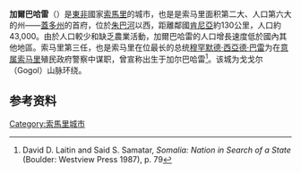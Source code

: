 {{Infobox settlement
|official_name          = 加爾巴哈雷
|other_name             =
|native_name            = ''Garbaaharey''
|nickname               = 
|settlement_type        = <!--For Town or Village (Leave blank for the default City)-->
|motto                  =
|image_skyline          =  
|imagesize              = 300px
|image_caption          = 
|image_flag             = 
|flag_size              =
|image_seal             = 
|seal_size              =
|image_shield           = 
|shield_size            =
|image_blank_emblem     = 
|blank_emblem_type      =
|blank_emblem_size      =
|image_map              = 
|mapsize                = 
|map_caption            = 
|image_map1             = 
|mapsize1               = 
|map_caption1           = 
|image_dot_map          =
|dot_mapsize            =
|dot_map_caption        =
|dot_x =  |dot_y =
|pushpin_map            = Somalia <!-- the name of a location map as per http://en.wikipedia.org/wiki/Template:Location_map -->
|pushpin_mapsize        =300
|pushpin_label_position =bottom
|pushpin_map_caption    =
<!-- Location ------------------>
|coordinates_region     = SO
|subdivision_type       = [[世界政區索引|國家]]
|subdivision_name       = {{flag|Somalia}}
|subdivision_type1       = [[索馬利亞行政區劃|州]]
|subdivision_name1       = [[蓋多州|蓋多州]]
|subdivision_type2       = [[索馬利亞行政區劃|區]]
|subdivision_name2       = [[加爾巴哈雷區|加爾巴哈雷區]]
|subdivision_type3      = 
|subdivision_name3      = 
|subdivision_type4      = 
|subdivision_name4      =
<!-- Politics ----------------->
|government_footnotes   =
|government_type        =
|leader_title           =
|leader_name            =
|leader_title1          =  <!-- for places with, say, both a mayor and a city manager -->
|leader_name1           =
|leader_title2          =
|leader_name2           =
|leader_title3          =
|leader_name3           =
|leader_title4          =
|leader_name4           =
|established_title      =  <!-- Settled -->
|established_date       = 
|established_title2     =  <!-- Incorporated (town) -->
|established_date2      = 
|established_title3     =  <!-- Incorporated (city) -->
|established_date3      =
<!-- Area    --------------------->
|area_magnitude         = 
|unit_pref                =Imperial <!--Enter: Imperial, if Imperial (metric) is desired-->
|area_footnotes           =
|area_total_km2           = 
|area_land_km2            = <!--See table @ Template:Infobox Settlement for details on automatic unit conversion-->
|area_water_km2           =
|area_total_sq_mi         =
|area_land_sq_mi          =
|area_water_sq_mi         =
|area_water_percent       =
|area_urban_km2           =
|area_urban_sq_mi         =
|area_metro_km2           =
|area_metro_sq_mi         =
|area_blank1_title        =
|area_blank1_km2          =
|area_blank1_sq_mi        =
<!-- Population   ----------------------->
|population_as_of               =
|population_footnotes           =
|population_note                =
|population_total               =43,000
|population_density_km2         =
|population_density_sq_mi       =
|population_metro               =
|population_density_metro_km2   =
|population_density_metro_sq_mi =
|population_urban               =
|population_density_urban_km2   =
|population_density_urban_sq_mi =
|population_blank1_title        =
|population_blank1              =
|population_blank2_title        =
|population_blank2              =
|population_density_blank1_km2 =   
|population_density_blank1_sq_mi =
|latd=3|latm=21|lats=|latNS=N
|longd=42|longm=16|longs=|longEW=E
<!-- General information  --------------->
|timezone               =[[東非時間|東非時間]]
|utc_offset             = +3
|timezone_DST           = 
|utc_offset_DST         = 
|elevation_footnotes    =  <!--for references: use <ref> </ref> tags-->
|elevation_m            = 
|elevation_ft           =
<!-- Area/postal codes & others -------->
|postal_code_type       =  <!-- enter ZIP code, Postcode, Post code, Postal code... -->
|postal_code            =
|area_code              =
|blank_name             =
|blank_info             =
|blank1_name            =
|blank1_info            =
|website                = 
|footnotes              = 
}}

'''加爾巴哈雷'''（{{lang-so|'''Garbaaharey'''}}）是[[東非|東非]]國家[[索馬里|索馬里]]的城市，也是是索马里面积第二大、人口第六大的州——[[蓋多州|蓋多州]]的首府，位於[[朱巴河|朱巴河]]以西，距離鄰國[[肯尼亞|肯尼亞]]約130公里，人口約43,000。由於人口較少和缺乏農業活動，加爾巴哈雷的人口增長速度低於國內其他地區。索马里第三任，也是索马里在位最长的总统[[穆罕默德·西亞德·巴雷|穆罕默德·西亞德·巴雷]]为在[[意属索马里|意属索马里]]殖民政府警察中谋职，曾宣称出生于加尔巴哈雷<ref>David D. Laitin and Said S. Samatar, ''Somalia: Nation in Search of a State'' (Boulder: Westview Press 1987), p. 79</ref>。该城为戈戈尔（Gogol）山脉环绕。

==参考资料==
{{Reflist}}

{{coord|3|21|N|42|16|E|region:SO_type:city|display=title}}

[[Category:索馬里城市|Category:索馬里城市]]